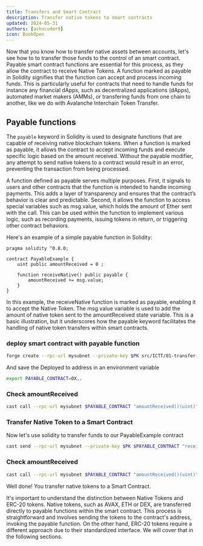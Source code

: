```yaml
---
title: Transfers and Smart Contract
description: Transfer native tokens to smart contracts
updated: 2024-05-31
authors: [ashucoder9]
icon: BookOpen
---
```


Now that you know how to transfer native assets between accounts, let's see how to to transfer those funds to the control of an smart contract. Payable smart contract functions are essential for this process, as they allow the contract to receive Native Tokens. A function marked as payable in Solidity signifies that the function can accept and process incoming funds. This is particularly useful for contracts that need to handle funds for instance any financial dApps, such as decentralized applications (dApps), automated market makers (AMMs), or transfering funds from one chain to another, like we do with Avalanche Interchain Token Transfer. 

## Payable functions

The `payable` keyword in Solidity is used to designate functions that are capable of receiving native blockchain tokens. When a function is marked as payable, it allows the contract to accept incoming funds and execute specific logic based on the amount received. Without the payable modifier, any attempt to send native tokens to a contract would result in an error, preventing the transaction from being processed.

A function defined as payable serves multiple purposes. First, it signals to users and other contracts that the function is intended to handle incoming payments. This adds a layer of transparency and ensures that the contract’s behavior is clear and predictable. Second, it allows the function to access special variables such as msg.value, which holds the amount of Ether sent with the call. This can be used within the function to implement various logic, such as recording payments, issuing tokens in return, or triggering other contract behaviors.

Here's an example of a simple payable function in Solidity:

```solidity 
pragma solidity ^0.8.0;

contract PayableExample {
    uint public amountReceived = 0 ;

    function receiveNative() public payable {
        amountReceived += msg.value;
    }
}
```
In this example, the receiveNative function is marked as payable, enabling it to accept the Native Token. The msg.value variable is used to add the amount of native token sent to the amountReceived state variable. This is a basic illustration, but it underscores how the payable keyword facilitates the handling of native token transfers within smart contracts.

### deploy smart contract with payable function

```bash
forge create --rpc-url mysubnet --private-key $PK src/ICTT/01-transfer-funds/01-payable-function.sol:PayableExample
```

And save the Deployed to address in an environment variable 
```bash
export PAYABLE_CONTRACT=0X..

```

### Check amountReceived
```bash
cast call --rpc-url mysubnet $PAYABLE_CONTRACT "amountReceived()(uint)"
```

### Transfer Native Token to a Smart Contract

Now let's use solidity to transfer funds to our PayableExample contract
```bash
cast send --rpc-url mysubnet --private-key $PK $PAYABLE_CONTRACT "receiveNative()" --value 100000
```

### Check amountReceived
```bash
cast call --rpc-url mysubnet $PAYABLE_CONTRACT "amountReceived()(uint)"
```

Well done! You transfer native tokens to a Smart Contract.

It's important to understand the distinction between Native Tokens and ERC-20 tokens. Native tokens, such as AVAX, ETH or DEX, are transferred directly to payable functions within the smart contract. This process is straightforward and involves sending the tokens to the contract's address, invoking the payable function. On the other hand, ERC-20 tokens require a different approach due to their standardized interface. We will cover that in the following sections.
